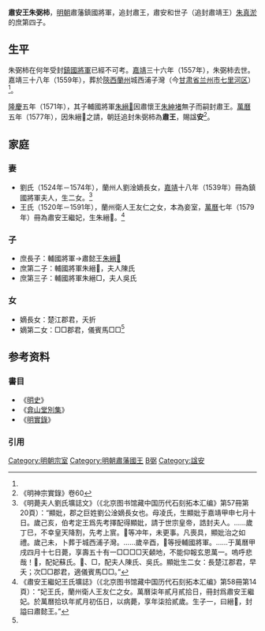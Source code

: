 '''肅安王朱弼柿'''{{BD|16世紀||1557年|catIdx=Z朱}}，[[明朝|明朝]]肅藩鎮國將軍，追封肅王，肅安和世子（追封肅靖王）[[朱真淤|朱真淤]]的庶第四子。

==生平==
朱弼柿在何年受封[[鎮國將軍|鎮國將軍]]已經不可考。[[嘉靖|嘉靖]]三十六年（1557年），朱弼柿去世。嘉靖三十八年（1559年），葬於[[陝西等處承宣布政使司|陝西]][[蘭州_(隋朝)|蘭州]]城西浦子灣（今[[甘肃省|甘肃省]][[兰州市|兰州市]][[七里河区|七里河区]]）<ref name=l/>。

[[隆慶_(明朝)|隆慶]]五年（1571年），其子輔國將軍[[朱縉𤏳|朱縉𤏳]]因肅懷王[[朱紳堵|朱紳堵]]無子而嗣封肅王。[[萬曆|萬曆]]五年（1577年），因朱縉𤏳之請，朝廷追封朱弼柿為'''肅王'''，賜諡'''安'''<ref>《明神宗實錄》卷60</ref>。

==家庭==
===妻===
*劉氏（1524年－1574年），蘭州人劉淦嫡長女，[[嘉靖|嘉靖]]十八年（1539年）冊為鎮國將軍夫人，生二女。<ref name=l>《明薨夫人劉氏壙誌文》（《北京图书馆藏中国历代石刻拓本汇编》第57冊第20頁）：“顯妣，郡之巨姓劉公淦嫡長女也。母凌氏，生顯妣于嘉靖甲申七月十日。歲己亥，伯考定王爲先考擇配得顯妣，請于世宗皇帝，誥封夫人。……歲丁巳，不幸皇天降割，先考上賔。𤏳等冲年，未更事。凡喪具，顯妣治之如禮。歲己未，卜葬于城西浦子灣。……歲辛酉，𤏳等授輔國將軍。……于萬曆甲戌四月十七日薨，享壽五十有一□□□□天顙地，不能仰報玄恩萬一。嗚呼悲哉！𤏳，配妃蘇氏。𤑐、□，配夫人陳氏、吳氏。顯妣生二女：長楚江郡君，早夭；次□□郡君，適儀賓馬□□。”</ref>
*王氏（1520年－1591年），蘭州衛人王友仁之女，本為妾室，[[萬曆|萬曆]]七年（1579年）冊為肅安王繼妃，生朱縉𤏳。<ref>《肅安王繼妃王氏壙誌》（《北京图书馆藏中国历代石刻拓本汇编》第58冊第14頁）：“妃王氏，蘭州衛人王友仁之女。萬曆柒年貳月貳拾日，冊封爲肅安王繼妃。於萬曆拾玖年貳月初伍日，以病薨，享年柒拾貳歲。生子一，曰縉𤏳，封謚曰肅懿王。”</ref>

===子===
*庶長子：輔國將軍→肅懿王[[朱縉𤏳|朱縉𤏳]]
*庶第二子：輔國將軍朱縉𤑐，夫人陳氏
*庶第三子：輔國將軍朱縉□，夫人吳氏

===女===
*嫡長女：楚江郡君，夭折
*嫡第二女：□□郡君，儀賓馬□□<ref name=l/>

==参考资料==
===書目===
*《[[明史|明史]]》
*《[[弇山堂別集|弇山堂別集]]》
*《[[明實錄|明實錄]]》
===引用===
{{reflist|}}

[[Category:明朝宗室|Category:明朝宗室]]
[[Category:明朝肅藩國王|Category:明朝肅藩國王]]
[[Category:朱姓|B弼]]
[[Category:諡安|Category:諡安]]